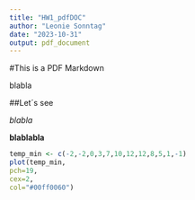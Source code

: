 ```yaml
---
title: "HW1_pdfDOC"
author: "Leonie Sonntag"
date: "2023-10-31"
output: pdf_document
---
```


#This is a PDF Markdown


blabla

##Let´s see

*blabla*

**blablabla**

```r
temp_min <- c(-2,-2,0,3,7,10,12,12,8,5,1,-1)
plot(temp_min,
pch=19,
cex=2,
col="#00ff0060")
```